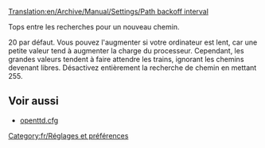 [[Translation:en/Archive/Manual/Settings/Path backoff interval]]


Tops entre les recherches pour un nouveau chemin.

20 par défaut. Vous pouvez l'augmenter si votre ordinateur est lent, car une petite valeur tend à augmenter la charge du processeur. Cependant, les grandes valeurs tendent à faire attendre les trains, ignorant les chemins devenant libres. Désactivez entièrement la recherche de chemin en mettant 255.

== Voir aussi ==

* [[fr/Archive/Manual/Settings/Openttd.cfg|openttd.cfg]]

[[Category:fr/Réglages et préférences]]